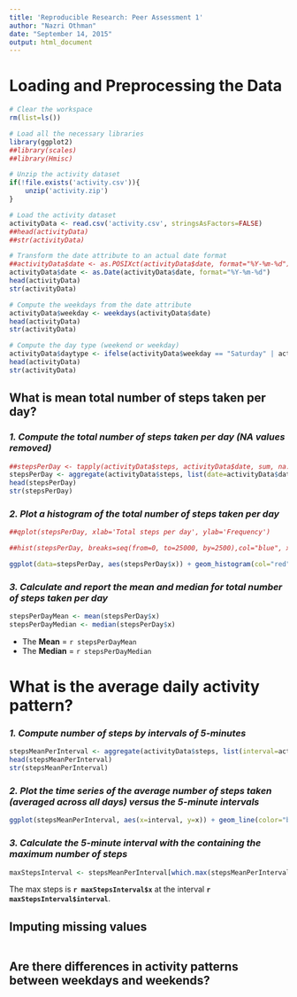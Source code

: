 ```yaml
---
title: 'Reproducible Research: Peer Assessment 1'
author: "Nazri Othman"
date: "September 14, 2015"
output: html_document
---
```

 
 
 
# **Loading and Preprocessing the Data**

```r

# Clear the workspace
rm(list=ls())

# Load all the necessary libraries
library(ggplot2)
##library(scales)
##library(Hmisc)

# Unzip the activity dataset
if(!file.exists('activity.csv')){
    unzip('activity.zip')
}

# Load the activity dataset
activityData <- read.csv('activity.csv', stringsAsFactors=FALSE)
##head(activityData)
##str(activityData)

# Transform the date attribute to an actual date format
##activityData$date <- as.POSIXct(activityData$date, format="%Y-%m-%d")
activityData$date <- as.Date(activityData$date, format="%Y-%m-%d")
head(activityData)
str(activityData)

# Compute the weekdays from the date attribute
activityData$weekday <- weekdays(activityData$date)
head(activityData)
str(activityData)

# Compute the day type (weekend or weekday)
activityData$daytype <- ifelse(activityData$weekday == "Saturday" | activityData$weekday == "Sunday", "weekend", "weekday")
head(activityData)
str(activityData)

```
 
 
 
## **What is mean total number of steps taken per day?**
 
### *1. Compute the total number of steps taken per day (NA values removed)*
```r

##stepsPerDay <- tapply(activityData$steps, activityData$date, sum, na.rm=TRUE)
stepsPerDay <- aggregate(activityData$steps, list(date=activityData$date), sum, na.rm=TRUE)
head(stepsPerDay)
str(stepsPerDay)

```
 
### *2. Plot a histogram of the total number of steps taken per day*
```r

##qplot(stepsPerDay, xlab='Total steps per day', ylab='Frequency')

##hist(stepsPerDay, breaks=seq(from=0, to=25000, by=2500),col="blue", xlab="Total number of steps", ylim=c(0, 20), main="Histogram of the total number of steps taken each day\n(NA removed)")

ggplot(data=stepsPerDay, aes(stepsPerDay$x)) + geom_histogram(col="red", binwidth = 1000, aes(fill=..count..)) + labs(title = "Histogram of Steps Taken per Day", x = "Number of Steps per Day", y = "Count") + theme_bw() 

```
 
### *3. Calculate and report the mean and median for total number of steps taken per day*
```r

stepsPerDayMean <- mean(stepsPerDay$x)
stepsPerDayMedian <- median(stepsPerDay$x)

```
 
- The **Mean** = `r stepsPerDayMean` 
- The **Median** = `r stepsPerDayMedian`
  
  
  
# **What is the average daily activity pattern?**

### *1. Compute number of steps by intervals of 5-minutes*
```r

stepsMeanPerInterval <- aggregate(activityData$steps, list(interval=activityData$interval), mean, na.rm=TRUE)
head(stepsMeanPerInterval)
str(stepsMeanPerInterval)

```

### *2. Plot the time series of the average number of steps taken (averaged across all days) versus the 5-minute intervals*
```r

ggplot(stepsMeanPerInterval, aes(x=interval, y=x)) + geom_line(color="blue", size=1) + labs(title="Average Daily Activity Pattern", x="5-Minute Intervals", y="Mean Number of Steps") +  theme_bw()

```

### *3. Calculate the 5-minute interval with the containing the maximum number of steps*
```r

maxStepsInterval <- stepsMeanPerInterval[which.max(stepsMeanPerInterval$x),]

```

The max steps is **`r maxStepsInterval$x`** at the interval **`r maxStepsInterval$interval`**.

## **Imputing missing values**

```r

```



## **Are there differences in activity patterns between weekdays and weekends?**

```r

```

